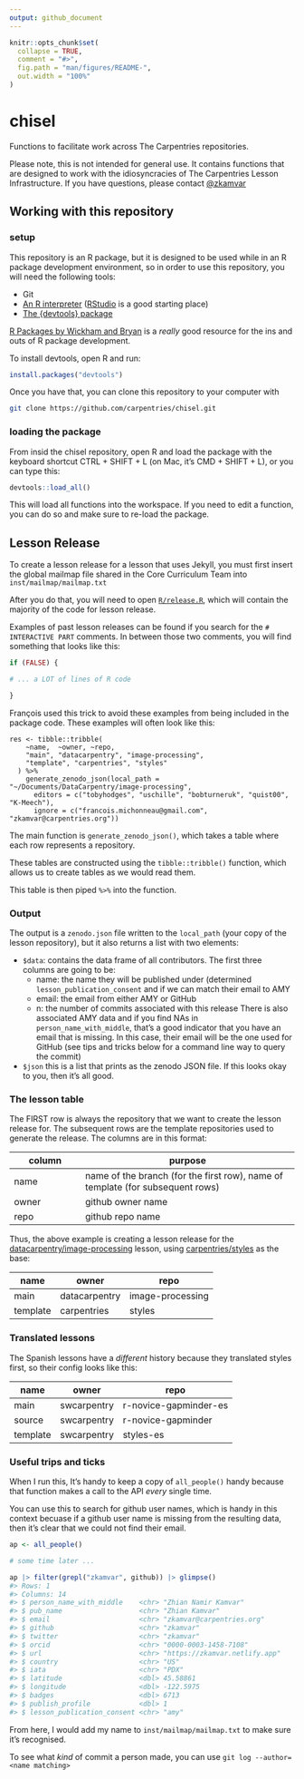 ```yaml
---
output: github_document
---
```


<!-- README.md is generated from README.Rmd. Please edit that file -->

```r
knitr::opts_chunk$set(
  collapse = TRUE,
  comment = "#>",
  fig.path = "man/figures/README-",
  out.width = "100%"
)
```
# chisel

Functions to facilitate work across The Carpentries repositories. 

Please note, this is not intended for general use. It contains functions that
are designed to work with the idiosyncracies of The Carpentries Lesson
Infrastructure. If you have questions, please contact [@zkamvar](https://github.com/zkamvar)

## Working with this repository

### setup

This repository is an R package, but it is designed to be used while in an R
package development environment, so in order to use this repository, you will
need the following tools:

 - Git
 - [An R interpreter](https://r-project.org) ([RStudio](https://posit.co/download/rstudio-desktop/) is a good starting place)
 - [The {devtools} package](https://r-lib.github.io/devtools)

[R Packages by Wickham and Bryan](https://r-pkgs.org) is a _really_ good
resource for the ins and outs of R package development. 

To install devtools, open R and run:

```r
install.packages("devtools")
```

Once you have that, you can clone this repository to your computer with

```bash
git clone https://github.com/carpentries/chisel.git
```

### loading the package

From insid the chisel repository, open R and load the package with the keyboard
shortcut CTRL + SHIFT + L (on Mac, it's CMD + SHIFT + L), or you can type this:

```r
devtools::load_all()
```

This will load all functions into the workspace. If you need to edit a function,
you can do so and make sure to re-load the package. 

## Lesson Release

To create a lesson release for a lesson that uses Jekyll, you must first insert
the global mailmap file shared in the Core Curriculum Team into 
`inst/mailmap/mailmap.txt`

After you do that, you will need to open [`R/release.R`](R/release.R), which
will contain the majority of the code for lesson release. 

Examples of past lesson releases can be found if you search for the 
`# INTERACTIVE PART` comments. In between those two comments, you will find 
something that looks like this:

```r
if (FALSE) {

# ... a LOT of lines of R code 

}
```

François used this trick to avoid these examples from being included in the
package code. These examples will often look like this:

```
res <- tibble::tribble(
    ~name,  ~owner, ~repo,
    "main", "datacarpentry", "image-processing",
    "template", "carpentries", "styles"
  ) %>%
    generate_zenodo_json(local_path = "~/Documents/DataCarpentry/image-processing",
      editors = c("tobyhodges", "uschille", "bobturneruk", "quist00", "K-Meech"),
      ignore = c("francois.michonneau@gmail.com", "zkamvar@carpentries.org"))
```

The main function is `generate_zenodo_json()`, which takes a table where each
row represents a repository. 

These tables are constructed using the `tibble::tribble()` function, which allows
us to create tables as we would read them. 

This table is then piped `%>%` into the function.

### Output

The output is a `zenodo.json` file written to the `local_path` (your copy of
the lesson repository), but it also returns a list with two elements:

 - `$data`: contains the data frame of all contributors. The first three columns are going to be:
   - name: the name they will be published under (determined `lesson_publication_consent` and if we can match their email to AMY
   - email: the email from either AMY or GitHub
   - n: the number of commits associated with this release
 There is also associated AMY data and if you find NAs in
 `person_name_with_middle`, that's a good indicator that you have an email that
 is missing. In this case, their email will be the one used for GitHub (see tips and tricks below for a command line way to query the commit)
- `$json` this is a list that prints as the zenodo JSON file. If this looks okay to you, then it's all good. 

### The lesson table

The FIRST row is always the repository that we want to create the lesson 
release for. The subsequent rows are the template repositories used to generate
the release. The columns are in this format:

| column | purpose            |
| ------ | ------------------ |
| name   | name of the branch (for the first row), name of template (for subsequent rows) |
| owner  | github owner name  |
| repo   | github repo name   |

Thus, the above example is creating a lesson release for the
[datacarpentry/image-processing](https://github.com/datacarpentry/image-processing)
lesson, using [carpentries/styles](https://github.com/carpentries/styles) as
the base:

| name | owner | repo |
| ---- | ----- | ---- |
| main | datacarpentry | image-processing|
| template | carpentries | styles |

### Translated lessons

The Spanish lessons have a _different_ history because they translated styles
first, so their config looks like this:

| name | owner | repo |
| ---- | ----- | ---- |
| main | swcarpentry | r-novice-gapminder-es | 
| source | swcarpentry | r-novice-gapminder | 
| template | swcarpentry | styles-es | 


### Useful trips and ticks

When I run this, It's handy to keep a copy of `all_people()` handy because that
function makes a call to the API _every_ single time. 

You can use this to search for github user names, which is handy in this
context becuase if a github user name is missing from the resulting data, then
it's clear that we could not find their email. 

```r
ap <- all_people()

# some time later ...

ap |> filter(grepl("zkamvar", github)) |> glimpse()
#> Rows: 1
#> Columns: 14
#> $ person_name_with_middle    <chr> "Zhian Namir Kamvar"
#> $ pub_name                   <chr> "Zhian Kamvar"
#> $ email                      <chr> "zkamvar@carpentries.org"
#> $ github                     <chr> "zkamvar"
#> $ twitter                    <chr> "zkamvar"
#> $ orcid                      <chr> "0000-0003-1458-7108"
#> $ url                        <chr> "https://zkamvar.netlify.app"
#> $ country                    <chr> "US"
#> $ iata                       <chr> "PDX"
#> $ latitude                   <dbl> 45.58861
#> $ longitude                  <dbl> -122.5975
#> $ badges                     <dbl> 6713
#> $ publish_profile            <dbl> 1
#> $ lesson_publication_consent <chr> "amy"
```

From here, I would add my name to `inst/mailmap/mailmap.txt` to make sure it's recognised.


To see what _kind_ of commit a person made, you can use `git log --author=<name
matching>`





